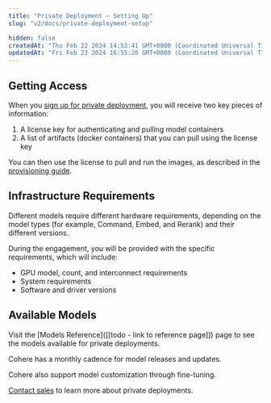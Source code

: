 ```yaml
---
title: "Private Deployment – Setting Up"
slug: "v2/docs/private-deployment-setup"

hidden: false
createdAt: "Thu Feb 22 2024 14:53:41 GMT+0000 (Coordinated Universal Time)"
updatedAt: "Fri Feb 23 2024 16:55:20 GMT+0000 (Coordinated Universal Time)"
---
```


## Getting Access
When you [sign up for private deployment](https://cohere.com/contact-sales), you will receive two key pieces of information:
1. A license key for authenticating and pulling model containers
2. A list of artifacts (docker containers) that you can pull using the license key

You can then use the license to pull and run the images, as described in the [provisioning guide](https://docs.cohere.com/docs/single-container-on-private-clouds).

## Infrastructure Requirements
Different models require different hardware requirements, depending on the model types (for example, Command, Embed, and Rerank) and their different versions.

During the engagement, you will be provided with the specific requirements, which will include:
- GPU model, count, and interconnect requirements
- System requirements
- Software and driver versions

## Available Models
Visit the [Models Reference]([[todo - link to reference page]]) page to see the models available for private deployments.

Cohere has a monthly cadence for model releases and updates.

Cohere also support model customization through fine-tuning.

<Info>[Contact sales](https://cohere.com/contact-sales) to learn more about private deployments.</Info>